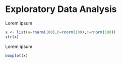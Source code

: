 # Exploratory Data Analysis

Lorem ipsum

```r
x <- list(a=rnorm(100),b=rnorm(100),c=rnorm(100))
str(x)
```

Lorem ipsum

```r
boxplot(x)
```

